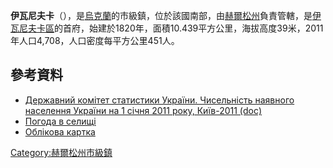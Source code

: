 {{No footnotes|time=2015-09-16T07:26:11+00:00}}
{{coord|46|42|36|N|34|32|59|E|scale:30000|display=title}}

'''伊瓦尼夫卡'''（{{lang-uk|Іванівка}}），是[[烏克蘭|烏克蘭]]的市級鎮，位於該國南部，由[[赫爾松州|赫爾松州]]負責管轄，是[[伊瓦尼夫卡區_(赫爾松州)|伊瓦尼夫卡區]]的首府，始建於1820年，面積10.439平方公里，海拔高度39米，2011年人口4,708，人口密度每平方公里451人。

==參考資料==
*[https://web.archive.org/web/20121010205321/http://stat6.stat.lviv.ua/PXWEB2007/ukr/publ/2011/chnas.zip Державний комітет статистики України. Чисельність наявного населення України на 1 січня 2011 року, Київ-2011 (doc)]
* [http://weather.in.ua/ua/hersonskaja/9337 Погода в селищі] {{Wayback|url=http://weather.in.ua/ua/hersonskaja/9337 |date=20170711013502 }}
* [http://gska2.rada.gov.ua/pls/z7502/A005?rdat1=27.07.2008&rf7571=34835 Облікова картка]{{dead link|date=2017年11月 |bot=InternetArchiveBot |fix-attempted=yes }}

{{DEFAULTSORT:Іванівка}}
[[Category:赫爾松州市級鎮|Category:赫爾松州市級鎮]]


{{Kherson-geo-stub}}